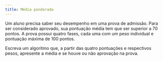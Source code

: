 ```yaml
---
title: Média ponderada
---
```

<!-- Média ponderada -->
::: {#exr-0066}
Um aluno precisa saber seu desempenho em uma prova de admissão. Para ser considerado aprovado, sua pontuação média tem que ser superior a 70 pontos. A prova possui quatro fases, cada uma com um peso individual e pontuação máxima de 100 pontos.

Escreva um algoritmo que, a partir das quatro pontuações e respectivos pesos, apresente a média e se houve ou não aprovação na prova.
:::